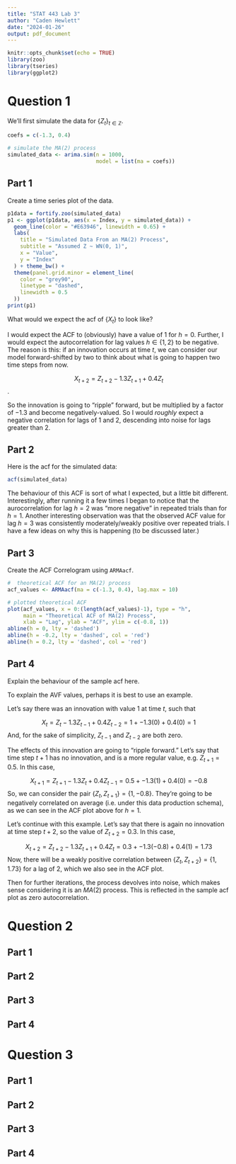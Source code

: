 ```yaml
---
title: "STAT 443 Lab 3"
author: "Caden Hewlett"
date: "2024-01-26"
output: pdf_document
---
```


```r
knitr::opts_chunk$set(echo = TRUE)
library(zoo)
library(tseries)
library(ggplot2)
```


# Question 1

We'll first simulate the data for $\{Z_t\}_{t \in \mathbb{Z}}$.

```r
coefs = c(-1.3, 0.4)

# simulate the MA(2) process
simulated_data <- arima.sim(n = 1000, 
                            model = list(ma = coefs))
```
## Part 1

Create a time series plot of the data.
```r
p1data = fortify.zoo(simulated_data)
p1 <- ggplot(p1data, aes(x = Index, y = simulated_data)) +
  geom_line(color = "#E63946", linewidth = 0.65) +
  labs(
    title = "Simulated Data From an MA(2) Process",
    subtitle = "Assumed Z ~ WN(0, 1)",
    x = "Value",
    y = "Index"
  ) + theme_bw() +
  theme(panel.grid.minor = element_line(
    color = "grey90",
    linetype = "dashed",
    linewidth = 0.5
  ))
print(p1)
```
What would we expect the acf of $\{X_t\}$ to look like?

I would expect the ACF to (obviously) have a value of 1 for $h = 0$. Further, I would expect the autocorrelation for lag values $h \in \{1, 2\}$ to be negative. The reason is this: if an innovation occurs at time $t$, we can consider our model forward-shifted by two to think about what is going to happen two time steps from now. 

$$X_{t + 2} = Z_{t + 2} - 1.3 Z_{t + 1} + 0.4 Z_t$$ .

So the innovation is going to "ripple" forward, but be multiplied by a factor of $-1.3$ and become negatively-valued. So I would *roughly* expect a negative correlation for lags of $1$ and $2$, descending into noise for lags greater than $2$. 

## Part 2

Here is the acf for the simulated data:
```r
acf(simulated_data)
```

The behaviour of this ACF is sort of what I expected, but a little bit different. Interestingly, after running it a few times I began to notice that the aurocorrelation for lag $h = 2$ was "more negative" in repeated trials than for $h = 1$. Another interesting observation was that the observed ACF value for lag $h = 3$ was consistently moderately/weakly positive over repeated trials. I have a few ideas on why this is happening (to be discussed later.)

## Part 3

Create the ACF Correlogram using `ARMAacf`.

```r
#  theoretical ACF for an MA(2) process
acf_values <- ARMAacf(ma = c(-1.3, 0.4), lag.max = 10)

# plotted theoretical ACF
plot(acf_values, x = 0:(length(acf_values)-1), type = "h", 
     main = "Theoretical ACF of MA(2) Process", 
     xlab = "Lag", ylab = "ACF", ylim = c(-0.8, 1))
abline(h = 0, lty = 'dashed')
abline(h = -0.2, lty = 'dashed', col = 'red')
abline(h = 0.2, lty = 'dashed', col = 'red')
```

## Part 4

Explain the behaviour of the sample acf here.

To explain the AVF values, perhaps it is best to use an example. 

Let's say there was an innovation with value $1$ at time $t$, such that

$$X_{t} = Z_{t} - 1.3 Z_{t -1 } + 0.4 Z_{t-2} = 1 + -1.3(0) + 0.4(0) = 1 $$ 
And, for the sake of simplicity, $Z_{t-1}$ and $Z_{t-2}$ are both zero. 

The effects of this innovation are going to "ripple forward." Let's say that time step $t+1$ has no innovation, and is a more regular value, e.g. $Z_{t + 1} = 0.5$. In this case, 

$$X_{t+1} = Z_{t+1} - 1.3 Z_{t} + 0.4 Z_{t-1} = 0.5 + -1.3(1) + 0.4(0) = -0.8 $$ 
So, we can consider the pair $\{Z_t, Z_{t+1}\} = \{1, -0.8\}$. They're going to be negatively correlated on average (i.e. under this data production schema), as we can see in the ACF plot above for $h = 1$. 

Let's continue with this example. Let's say that there is again no innovation at time step $t +2$, so the value of $Z_{t + 2} = 0.3$. In this case,

$$X_{t+2} = Z_{t+2} - 1.3 Z_{t+1} + 0.4 Z_{t} = 0.3 + -1.3(-0.8) + 0.4(1) = 1.73$$ 
Now, there will be a weakly positive correlation between $\{Z_t, Z_{t+2}\} = \{1, 1.73\}$ for a lag of $2$, which we also see in the ACF plot. 

Then for further iterations, the process devolves into noise, which makes sense considering it is an $MA(2)$ process. This is reflected in the sample acf plot as zero autocorrelation. 


# Question 2

## Part 1

## Part 2

## Part 3

## Part 4

# Question 3

## Part 1

## Part 2

## Part 3

## Part 4
